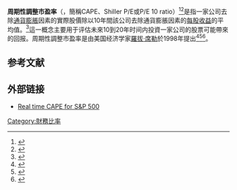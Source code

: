 '''周期性調整市盈率'''（{{lang-en|Cyclically adjusted price-to-earnings ratio}}，簡稱CAPE、Shiller P/E或P/E 10 ratio）<ref name="tel-isa">{{Cite news|url=https://www.telegraph.co.uk/finance/personalfinance/investing/isas/10931281/New-Isas-are-here-but-is-it-the-worst-time-to-buy-as-FTSE-100-nears-record-high.html|title=Super Isas are here - is it the worst time to buy?|work=The Telegraph|date=28 Jun 2014|accessdate=4 July 2014|author=Evans, Richard|archive-date=2021-02-02|archive-url=https://web.archive.org/web/20210202031030/https://www.telegraph.co.uk/finance/personalfinance/investing/isas/10931281/New-Isas-are-here-but-is-it-the-worst-time-to-buy-as-FTSE-100-nears-record-high.html|dead-url=no}}</ref><ref name="investopedia">{{Cite web|title=P/E 10 Ratio|url=http://www.investopedia.com/terms/p/pe10ratio.asp|accessdate=4 July 2014|work=Investopedia|archive-date=2013-12-14|archive-url=https://web.archive.org/web/20131214081720/http://www.investopedia.com/terms/p/pe10ratio.asp|dead-url=no}}</ref>是指一家公司去除[[通貨膨脹|通貨膨脹]]因素的實際股價除以10年間該公司去除通貨膨脹因素的[[每股收益|每股收益]]的平均值。<ref name="vector">{{Cite web|title=Price to 10 Year Inflation Adjusted Earnings|url=http://www.vectorgrader.com/indicators/cyclically-adjusted-price-earnings|accessdate=4 July 2014|work=VectorGrader.com|archiveurl=https://web.archive.org/web/20140713005433/http://www.vectorgrader.com/indicators/cyclically-adjusted-price-earnings|archivedate=2014-07-13|dead-url=no}}</ref>這一概念主要用于评估未來10到20年时间内投資一家公司的股票可能帶來的回报。周期性調整市盈率是由美国经济学家[[羅拔·席勒|羅拔·席勒]]於1998年提出<ref>{{Cite web|title=A 股市场特征研究（六）——从周期调整市盈率（CAPE）看中美股市当前的估值水平|url=https://www.htsec.com/jfimg/colimg/upload/20180301/23771519889968452.pdf|accessdate=|author=海通證券|date=|format=|publisher=|language=|archive-date=2020-07-19|archive-url=https://web.archive.org/web/20200719115250/https://www.htsec.com/jfimg/colimg/upload/20180301/23771519889968452.pdf|dead-url=no}}</ref><ref>{{Cite web|title=Morningstar: 淺談以周期性調整市盈率作預測|url=https://www2.hkej.com/wm/article/id/1212496|accessdate=|author=信報|date=|format=|publisher=|language=|archive-date=2020-07-19|archive-url=https://web.archive.org/web/20200719131018/https://www2.hkej.com/wm/article/id/1212496|dead-url=no}}</ref><ref>{{Cite web|title=何謂周期性調整市盈率？|url=https://service.hket.com/knowledge/2155151/%E4%BD%95%E8%AC%82%E5%91%A8%E6%9C%9F%E6%80%A7%E8%AA%BF%E6%95%B4%E5%B8%82%E7%9B%88%E7%8E%87%EF%BC%9F|accessdate=|author=香港經濟日報|date=|format=|publisher=|language=|archive-date=2020-07-19|archive-url=https://web.archive.org/web/20200719115242/https://service.hket.com/knowledge/2155151/%E4%BD%95%E8%AC%82%E5%91%A8%E6%9C%9F%E6%80%A7%E8%AA%BF%E6%95%B4%E5%B8%82%E7%9B%88%E7%8E%87%EF%BC%9F|dead-url=no}}</ref>。           

== 参考文献 ==
{{Reflist}}

== 外部链接 ==
* [https://www.sigmean.com/ Real time CAPE for S&P 500] {{Wayback|url=https://www.sigmean.com/ |date=20210125181334 }}
{{財務比率}}
[[Category:財務比率|Category:財務比率]]
